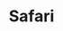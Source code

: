 ---
title: Safari
description: A safari browser mockup to showcase your website
category: device-mock
---